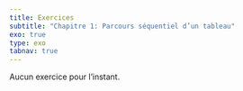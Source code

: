 ```yaml
---
title: Exercices
subtitle: "Chapitre 1: Parcours séquentiel d’un tableau"
exo: true
type: exo
tabnav: true
---
```


Aucun exercice pour l'instant.
